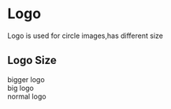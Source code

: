 
<Meta title="Logo" />

<style>{`
.logo-sb__card {
  font-family: "Open Sans", Helvetica, Arial, sans-serif;
  border-radius: 4px;
  background: #FFFFFF;
  box-shadow: rgba(0,0,0,0.10) 0 1px 3px 0;
  border: 1px solid rgba(0,0,0,.1);
  margin: 25px 0 40px;
  padding: 30px 20px;
}

.logo-sb__item {
  margin-bottom: 20px;
}

.logo-sb__label {
  vertical-align: top;
  width: 320px;
  color: #8d90a1;
  font-family: "Open Sans", Helvetica, Arial, sans-serif;
}

.logo-sb__border {
  border: 1px solid #8d90a1;
}

.logo-sb__content {
  width: 100%;
  font-family: "Open Sans", Helvetica, Arial, sans-serif;
  font-size: 14px;
}
`}</style>

# Logo

Logo is used for circle images,has different size

## Logo Size

<div class="logo-sb__card">
  <div class="logo-sb__item flex flex-top">
    <label class="logo-sb__label flex__shrink-fixed">bigger logo</label>
    <div class="logo logo__bigger logo-sb__border">
        <img />
    </div>
  </div>
  <div class="logo-sb__item flex flex-top">
    <label class="logo-sb__label flex__shrink-fixed">big logo</label>
    <div class="logo logo__big logo-sb__border">
        <img />
    </div>
  </div>
  <div class="logo-sb__item flex flex-top">
    <label class="logo-sb__label flex__shrink-fixed">normal logo</label>
    <div class="logo logo__normal logo-sb__border">
        <img />
    </div>
  </div>
</div>
